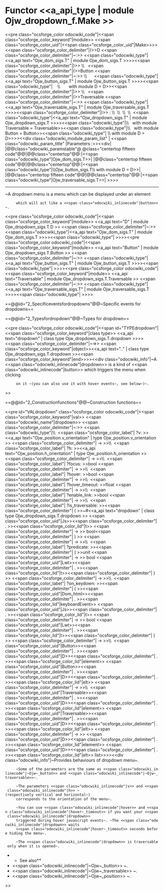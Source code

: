 =Functor <<a_api_type | module Ojw_dropdown_f.Make >> =
<<pre class="ocsforge_color odocwiki_code"|<<span class="ocsforge_color_keyword"|module>> <<span class="ocsforge_color_uid"|<<span class="ocsforge_color_uid"|Make>>>> <<span class="ocsforge_color_delimiter"|(>>D <<span class="ocsforge_color_delimiter"|~:>> <<span class="odocwiki_type"|<<a_api text="Ojw_dom_sigs.T" | module Ojw_dom_sigs.T >>>><<span class="ocsforge_color_delimiter"|)>> \\   <<span class="ocsforge_color_delimiter"|(>>Button <<span class="ocsforge_color_delimiter"|~:>> \\      <<span class="odocwiki_type"|<<a_api text="Ojw_button_sigs.T" | module Ojw_button_sigs.T >>>><<span class="odocwiki_type"|    \\           with module D = D>><<span class="ocsforge_color_delimiter"|)>> \\   <<span class="ocsforge_color_delimiter"|(>>Traversable <<span class="ocsforge_color_delimiter"|~:>> <<span class="odocwiki_type"|<<a_api text="Ojw_traversable_sigs.T" | module Ojw_traversable_sigs.T >>>><<span class="ocsforge_color_delimiter"|)>> : \\  \\  \\  \\  <<span class="odocwiki_type"|<<a_api text="Ojw_dropdown_sigs.T" | module Ojw_dropdown_sigs.T >>>><<span class="odocwiki_type"|\\      with module Traversable = Traversable>><<span class="odocwiki_type"|\\      with module Button = Button>><<span class="odocwiki_type"| \\    with module D = D>>>><<div class="odocwiki_module_param_list" | <<span class="odocwiki_param_title" |Parameters :>><<div|
|@@class="odocwiki_paramstable"@ @class="centertop fifteen code"@@{{{D}}}|@@class="centertop"@@:|<<span class="odocwiki_type"|Ojw_dom_sigs.T>>|
|@@class="centertop fifteen code"@@{{{Button}}}|@@class="centertop"@@:|<<span class="odocwiki_type"|\\Ojw_button_sigs.T\\     with module D = D>>|
|@@class="centertop fifteen code"@@{{{Traversable}}}|@@class="centertop"@@:|<<span class="odocwiki_type"|Ojw_traversable_sigs.T>>|
>>>>

----

~A dropdown menu is a menu which can be displayed under an element
      which will act like a <<span class="odocwiki_inlinecode"|button>>~.
<<pre class="ocsforge_color odocwiki_code"|<<span class="ocsforge_color_keyword"|module>> <<a_api text="D" | module Ojw_dropdown_sigs.T.D >> <<span class="ocsforge_color_delimiter"|~:>> <<span class="odocwiki_type"|<<a_api text="Ojw_dom_sigs.T" | module Ojw_dom_sigs.T >>>><<span class="odocwiki_type"| >>>><<pre class="ocsforge_color odocwiki_code"|<<span class="ocsforge_color_keyword"|module>> <<a_api text="Button" | module Ojw_dropdown_sigs.T.Button >> <<span class="ocsforge_color_delimiter"|~:>> <<span class="odocwiki_type"|<<a_api text="Ojw_button_sigs.T" | module Ojw_button_sigs.T >>>><<span class="odocwiki_type"| >>>><<pre class="ocsforge_color odocwiki_code"|<<span class="ocsforge_color_keyword"|module>> <<a_api text="Traversable" | module Ojw_dropdown_sigs.T.Traversable >> <<span class="ocsforge_color_delimiter"|~:>> <<span class="odocwiki_type"|<<a_api text="Ojw_traversable_sigs.T" | module Ojw_traversable_sigs.T >>>><<span class="odocwiki_type"| >>>>

==@@id="2_Specificeventsfordropdowns"@@~Specific events for dropdowns==



==@@id="2_Typesfordropdown"@@~Types for dropdown==

<<pre class="ocsforge_color odocwiki_code"|<<span id="TYPEdropdown"|<<span class="ocsforge_color_keyword"|class type>> <<a_api text="dropdown" | class type Ojw_dropdown_sigs.T.dropdown >>>> <<span class="ocsforge_color_delimiter"|~=>> <<span class="ocsforge_color_keyword"|object>><<a_api text=".." | class type Ojw_dropdown_sigs.T.dropdown >><<span class="ocsforge_color_keyword"|end>>>><<div class="odocwiki_info"|~A <<span class="odocwiki_inlinecode"|dropdown>> is a kind of <<span class="odocwiki_inlinecode"|button>> which triggers the menu when clicking
      on it ~(you can also use it with hover events~, see below~)~.
>>


==@@id="2_Constructionfunctions"@@~Construction functions==

<<pre id="VALdropdown" class="ocsforge_color odocwiki_code"|<<span class="ocsforge_color_keyword"|val>> <<span class="odocwiki_name"|dropdown>> <<span class="ocsforge_color_delimiter"|~:>> <<span class="odocwiki_type"|\\  <<span class="ocsforge_color_label"| ?v: >><<a_api text="Ojw_position.v_orientation" | type Ojw_position.v_orientation >> <<span class="ocsforge_color_delimiter"| -> >>\\  <<span class="ocsforge_color_label"| ?h: >><<a_api text="Ojw_position.h_orientation" | type Ojw_position.h_orientation >> <<span class="ocsforge_color_delimiter"| -> >>\\  <<span class="ocsforge_color_label"| ?focus: >>bool <<span class="ocsforge_color_delimiter"| -> >>\\  <<span class="ocsforge_color_label"| ?hover: >>bool <<span class="ocsforge_color_delimiter"| -> >>\\  <<span class="ocsforge_color_label"| ?hover_timeout: >>float <<span class="ocsforge_color_delimiter"| -> >>\\  <<span class="ocsforge_color_label"| ?enable_link: >>bool <<span class="ocsforge_color_delimiter"| -> >>\\  <<span class="ocsforge_color_label"| ?is_traversable: >><<span class="ocsforge_color_delimiter"| ( >>~#<<a_api text="dropdown" | class type Ojw_dropdown_sigs.T.dropdown >> <<span class="ocsforge_color_uid"|Js>><<span class="ocsforge_color_delimiter"| . >><<span class="ocsforge_color_lid"|t>> <<span class="ocsforge_color_delimiter"| -> >> bool<<span class="ocsforge_color_delimiter"| ) >> <<span class="ocsforge_color_delimiter"| -> >>\\  <<span class="ocsforge_color_label"| ?predicate: >><<span class="ocsforge_color_delimiter"| ( >>unit <<span class="ocsforge_color_delimiter"| -> >> bool <<span class="ocsforge_color_uid"|Lwt>><<span class="ocsforge_color_delimiter"| . >><<span class="ocsforge_color_lid"|t>><<span class="ocsforge_color_delimiter"| ) >> <<span class="ocsforge_color_delimiter"| -> >>\\  <<span class="ocsforge_color_label"| ?on_keydown: >><<span class="ocsforge_color_delimiter"| ( >><<span class="ocsforge_color_uid"|Dom_html>><<span class="ocsforge_color_delimiter"| . >><<span class="ocsforge_color_lid"|keyboardEvent>> <<span class="ocsforge_color_uid"|Js>><<span class="ocsforge_color_delimiter"| . >><<span class="ocsforge_color_lid"|t>> <<span class="ocsforge_color_delimiter"| -> >> bool <<span class="ocsforge_color_uid"|Lwt>><<span class="ocsforge_color_delimiter"| . >><<span class="ocsforge_color_lid"|t>><<span class="ocsforge_color_delimiter"| ) >> <<span class="ocsforge_color_delimiter"| -> >>\\  <<span class="ocsforge_color_uid"|Button>><<span class="ocsforge_color_delimiter"| . >><<span class="ocsforge_color_uid"|D>><<span class="ocsforge_color_delimiter"| . >><<span class="ocsforge_color_lid"|element>> <<span class="ocsforge_color_uid"|Button>><<span class="ocsforge_color_delimiter"| . >><<span class="ocsforge_color_uid"|D>><<span class="ocsforge_color_delimiter"| . >><<span class="ocsforge_color_lid"|elt>> <<span class="ocsforge_color_delimiter"| -> >>\\  <<span class="ocsforge_color_uid"|Traversable>><<span class="ocsforge_color_delimiter"| . >><<span class="ocsforge_color_uid"|D>><<span class="ocsforge_color_delimiter"| . >><<span class="ocsforge_color_lid"|element>> <<span class="ocsforge_color_uid"|Traversable>><<span class="ocsforge_color_delimiter"| . >><<span class="ocsforge_color_uid"|D>><<span class="ocsforge_color_delimiter"| . >><<span class="ocsforge_color_lid"|elt>> <<span class="ocsforge_color_delimiter"| -> >> <<span class="ocsforge_color_uid"|D>><<span class="ocsforge_color_delimiter"| . >><<span class="ocsforge_color_lid"|element>> <<span class="ocsforge_color_uid"|D>><<span class="ocsforge_color_delimiter"| . >><<span class="ocsforge_color_lid"|elt>> list>>>><<div class="odocwiki_info"|~Provides behaviours of dropdown menu~.


      ~Some of the parameters are the same as <<span class="odocwiki_inlinecode"|~Ojw~_button>> and <<span class="odocwiki_inlinecode"|~Ojw~_traversable>>~.


      ~The parameters <<span class="odocwiki_inlinecode"|v>> and <<span class="odocwiki_inlinecode"|h>> ~(respectively vertical and horizontal~)
      corresponds to the orientation of the menu~.


      ~You can use <<span class="odocwiki_inlinecode"|hover>> and <<span class="odocwiki_inlinecode"|hover~_timeout>> if you want your <<span class="odocwiki_inlinecode"|dropdown>>
      triggered during hover javascript events~. ~The <<span class="odocwiki_inlinecode"|dropdown>> waits
      <<span class="odocwiki_inlinecode"|hover~_timeout>> seconds before hiding the menu~.


      ~The <<span class="odocwiki_inlinecode"|dropdown>> is traversable only when it is opened~.
**See also**
* <<span class="odocwiki_inlinecode"|~Ojw~_button>> ~.
* <<span class="odocwiki_inlinecode"|~Ojw~_traversable>> ~.
* <<span class="odocwiki_inlinecode"|~Ojw~_position>> ~.

>>
